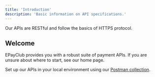 ```yaml
---
title: 'Introduction'
description: 'Basic information on API specifications.'
---
```


<Note>
  Our APIs are RESTful and follow the basics of HTTPS protocol.
</Note>

## Welcome

EPayClub provides you with a robust suite of payment APIs. If you are unsure about where to start, see our home page.

Set up our APIs in your local environment using our [Postman collection](https://elements.getpostman.com/view/import?collection=10904236-5a4512a1-25db-4aad-9bd8-14949a955e1a-2sAYQfEV6P&&referrer=https%3A%2F%2Fdocumenter.getpostman.com%2Fview%2F10904236%2F2sAYQfEV6P&versionTag=latest&source=documenter).
